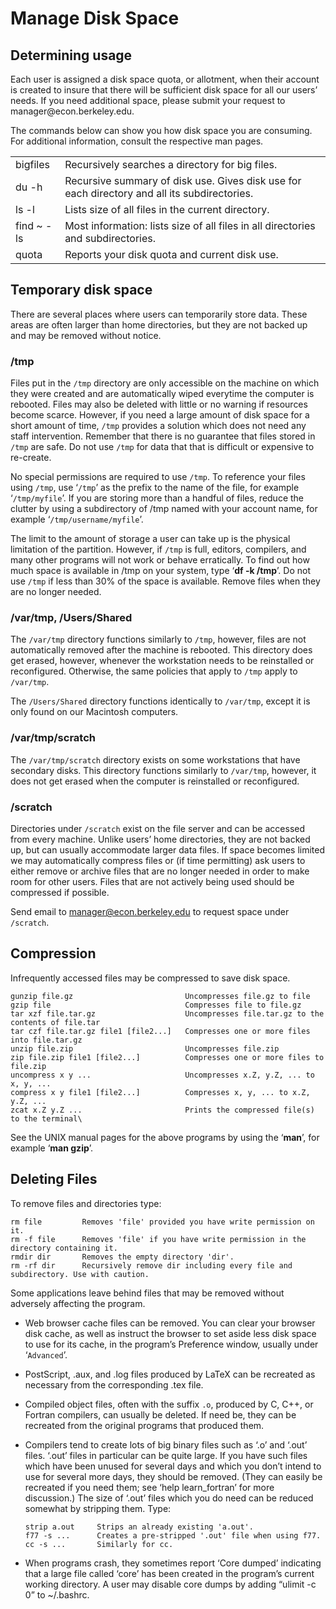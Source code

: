 # Manage Disk Space

## Determining usage

Each user is assigned a disk space quota, or allotment, when their
account is created to insure that there will be sufficient disk space
for all our users' needs. If you need additional space, please submit
your request to manager@econ.berkeley.edu.

The commands below can show you how disk space you are consuming. For
additional information, consult the respective man pages.

<table>
<tbody>
<tr class="odd">
<td>bigfiles</td>
<td>Recursively searches a directory for big files.</td>
</tr>
<tr class="even">
<td>du -h</td>
<td>Recursive summary of disk use. Gives disk use for each directory and all its subdirectories.</td>
</tr>
<tr class="odd">
<td>ls -l</td>
<td>Lists size of all files in the current directory.</td>
</tr>
<tr class="even">
<td>find ~ -ls</td>
<td>Most information: lists size of all files in all directories and subdirectories.</td>
</tr>
<tr class="odd">
<td>quota</td>
<td>Reports your disk quota and current disk use.</td>
</tr>
</tbody>
</table>

## Temporary disk space

There are several places where users can temporarily store data. These
areas are often larger than home directories, but they are not backed up
and may be removed without notice.

### /tmp

Files put in the `/tmp` directory are only accessible on the machine on
which they were created and are automatically wiped everytime the
computer is rebooted. Files may also be deleted with little or no
warning if resources become scarce. However, if you need a large amount
of disk space for a short amount of time, `/tmp` provides a solution
which does not need any staff intervention. Remember that there is no
guarantee that files stored in `/tmp` are safe. Do not use `/tmp` for
data that that is difficult or expensive to re-create.

No special permissions are required to use `/tmp`. To reference your
files using `/tmp`, use '`/tmp`' as the prefix to the name of the file,
for example '`/tmp/myfile`'. If you are storing more than a handful of
files, reduce the clutter by using a subdirectory of /tmp named with
your account name, for example '`/tmp/username/myfile`'.

The limit to the amount of storage a user can take up is the physical
limitation of the partition. However, if `/tmp` is full, editors,
compilers, and many other programs will not work or behave erratically.
To find out how much space is available in /tmp on your system, type
'**df -k /tmp**'. Do not use `/tmp` if less than 30% of the space is
available. Remove files when they are no longer needed.

### /var/tmp, /Users/Shared

The `/var/tmp` directory functions similarly to `/tmp`, however, files
are not automatically removed after the machine is rebooted. This
directory does get erased, however, whenever the workstation needs to be
reinstalled or reconfigured. Otherwise, the same policies that apply to
`/tmp` apply to `/var/tmp`.

The `/Users/Shared` directory functions identically to `/var/tmp`,
except it is only found on our Macintosh computers.

### /var/tmp/scratch

The `/var/tmp/scratch` directory exists on some workstations that have
secondary disks. This directory functions similarly to `/var/tmp`,
however, it does not get erased when the computer is reinstalled or
reconfigured.

### /scratch

Directories under `/scratch` exist on the file server and can be
accessed from every machine. Unlike users' home directories, they are
not backed up, but can usually accommodate larger data files. If space
becomes limited we may automatically compress files or (if time
permitting) ask users to either remove or archive files that are no
longer needed in order to make room for other users. Files that are not
actively being used should be compressed if possible.

Send email to <manager@econ.berkeley.edu> to request space under
`/scratch`.

## Compression

Infrequently accessed files may be compressed to save disk space.

    gunzip file.gz                         Uncompresses file.gz to file
    gzip file                              Compresses file to file.gz
    tar xzf file.tar.gz                    Uncompresses file.tar.gz to the contents of file.tar
    tar czf file.tar.gz file1 [file2...]   Compresses one or more files into file.tar.gz
    unzip file.zip                         Uncompresses file.zip
    zip file.zip file1 [file2...]          Compresses one or more files to file.zip
    uncompress x y ...                     Uncompresses x.Z, y.Z, ... to x, y, ...
    compress x y file1 [file2...]          Compresses x, y, ... to x.Z, y.Z, ...
    zcat x.Z y.Z ...                       Prints the compressed file(s) to the terminal\

See the UNIX manual pages for the above programs by using the '**man**',
for example '**man gzip**'.

## Deleting Files

To remove files and directories type:

    rm file         Removes 'file' provided you have write permission on it. 
    rm -f file      Removes 'file' if you have write permission in the directory containing it. 
    rmdir dir       Removes the empty directory 'dir'. 
    rm -rf dir      Recursively remove dir including every file and subdirectory. Use with caution.

Some applications leave behind files that may be removed without
adversely affecting the program.

-   Web browser cache files can be removed. You can clear your browser
    disk cache, as well as instruct the browser to set aside less disk
    space to use for its cache, in the program's Preference window,
    usually under '`Advanced`'.
-   PostScript, .aux, and .log files produced by LaTeX can be recreated
    as necessary from the corresponding .tex file.
-   Compiled object files, often with the suffix `.o`, produced by C,
    C++, or Fortran compilers, can usually be deleted. If need be, they
    can be recreated from the original programs that produced them.
-   Compilers tend to create lots of big binary files such as '.o' and
    '.out' files. '.out' files in particular can be quite large. If you
    have such files which have been unused for several days and which
    you don't intend to use for several more days, they should be
    removed. (They can easily be recreated if you need them; see 'help
    learn\_fortran' for more discussion.) The size of '.out' files which
    you do need can be reduced somewhat by stripping them. Type:

        strip a.out     Strips an already existing 'a.out'. 
        f77 -s ...      Creates a pre-stripped '.out' file when using f77. 
        cc -s ...       Similarly for cc.

-   When programs crash, they sometimes report 'Core dumped' indicating
    that a large file called 'core' has been created in the program's
    current working directory. A user may disable core dumps by adding
    "ulimit -c 0" to ~/.bashrc.


